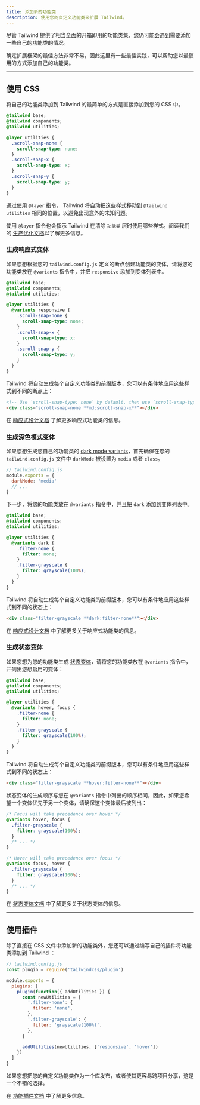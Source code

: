```yaml
---
title: 添加新的功能类
description: 使用您的自定义功能类来扩展 Tailwind。
---
```



<!-- Although Tailwind provides a pretty comprehensive set of utility classes out of the box, you may run into situations where you need to add a few of your own. -->
尽管 Tailwind 提供了相当全面的开箱即用的功能类集，您仍可能会遇到需要添加一些自己的功能类的情况。

<!-- Deciding on the best way to extend a framework can be paralyzing, so here are some best practices to help you add your own utilities in the most idiomatic way possible. -->
确定扩展框架的最佳方法非常不易，因此这里有一些最佳实践，可以帮助您以最惯用的方式添加自己的功能类。

---

## 使用 CSS

<!-- The easiest way to add your own utilities to Tailwind is to simply add them to your CSS. -->
将自己的功能类添加到 Tailwind 的最简单的方式是直接添加到您的 CSS 中。

```css
@tailwind base;
@tailwind components;
@tailwind utilities;

@layer utilities {
  .scroll-snap-none {
    scroll-snap-type: none;
  }
  .scroll-snap-x {
    scroll-snap-type: x;
  }
  .scroll-snap-y {
    scroll-snap-type: y;
  }
}
```

<!-- By using the `@layer` directive, Tailwind will automatically move those styles to the same place as `@tailwind utilities` to avoid unintended specificity issues. -->
通过使用 `@layer` 指令， Tailwind 将自动把这些样式移动到 `@tailwind utilities` 相同的位置，以避免出现意外的未知问题。

<!-- Using the `@layer` directive will also instruct Tailwind to consider those styles for purging when purging the `utilities` layer. Read our [documentation on optimizing for production](/docs/optimizing-for-production) for more details. -->
使用 `@layer` 指令也会指示 Tailwind 在清除 `功能类` 层时使用哪些样式。阅读我们的 [生产优化文档](/docs/optimizing-for-production)以了解更多信息。

### 生成响应式变体

<!-- If you'd like to generate [responsive variants](/docs/responsive-design) of your own utilities based on the breakpoints defined in your `tailwind.config.js` file, wrap your utilities in the `@variants` directive and add `responsive` to the list of variants: -->
如果您想根据您的 `tailwind.config.js` 定义的断点创建功能类的变体，请将您的功能类放在  `@variants` 指令中，并把 `responsive` 添加到变体列表中。

```css
@tailwind base;
@tailwind components;
@tailwind utilities;

@layer utilities {
  @variants responsive {
    .scroll-snap-none {
      scroll-snap-type: none;
    }
    .scroll-snap-x {
      scroll-snap-type: x;
    }
    .scroll-snap-y {
      scroll-snap-type: y;
    }
  }
}
```

<!-- Tailwind will automatically generate prefixed versions of each custom utility that you can use to conditionally apply those styles at different breakpoints: -->
Tailwind 将自动生成每个自定义功能类的前缀版本，您可以有条件地应用这些样式到不同的断点上：

```html
<!-- Use `scroll-snap-type: none` by default, then use `scroll-snap-type: x` on medium screens and up -->
<div class="scroll-snap-none **md:scroll-snap-x**"></div>
```

在 [响应式设计文档](/docs/responsive-design) 了解更多响应式功能类的信息。

### 生成深色模式变体

<!-- If you'd like to generate [dark mode variants](/docs/dark-mode) of your own utilities, first make sure `darkMode` is set to either `media` or `class` in your `tailwind.config.js` file: -->
如果您想生成您自己的功能类的 [dark mode variants](/docs/dark-mode)，首先确保在您的 `tailwind.config.js` 文件中 `darkMode` 被设置为 `media` 或者 `class`。

```js
// tailwind.config.js
module.exports = {
  darkMode: 'media'
  // ...
}
```

<!-- Next, wrap your utilities in the `@variants` directive and add `dark` to the list of variants: -->
下一步，将您的功能类放在 `@variants` 指令中，并且把 `dark` 添加到变体列表中。

```css
@tailwind base;
@tailwind components;
@tailwind utilities;

@layer utilities {
  @variants dark {
    .filter-none {
      filter: none;
    }
    .filter-grayscale {
      filter: grayscale(100%);
    }
  }
}
```

<!-- Tailwind will automatically generate prefixed versions of each custom utility that you can use to conditionally apply those styles at different states: -->
Tailwind 将自动生成每个自定义功能类的前缀版本，您可以有条件地应用这些样式到不同的状态上：

```html
<div class="filter-grayscale **dark:filter-none**"></div>
```

在 [响应式设计文档](/docs/responsive-design) 中了解更多关于响应式功能类的信息。

### 生成状态变体

<!-- If you'd like to create [state variants](/docs/hover-focus-and-other-states) for your own utilities, wrap your utilities in the `@variants` directive and list the variants you'd like to enable: -->
如果您想为您的功能类生成 [状态变体](/docs/hover-focus-and-other-states)，请将您的功能类放在 `@variants` 指令中，并列出您想启用的变体：

```css
@tailwind base;
@tailwind components;
@tailwind utilities;

@layer utilities {
  @variants hover, focus {
    .filter-none {
      filter: none;
    }
    .filter-grayscale {
      filter: grayscale(100%);
    }
  }
}
```

<!-- Tailwind will automatically generate prefixed versions of each custom utility that you can use to conditionally apply those styles at different states: -->
Tailwind 将自动生成每个自定义功能类的前缀版本，您可以有条件地应用这些样式到不同的状态上：

```html
<div class="filter-grayscale **hover:filter-none**"></div>
```

<!-- State variants are generated in the same order you list them in the `@variants` directive, so if you'd like one variant to take precedence over another, make sure you list that one last: -->
状态变体的生成顺序与您在 `@variants` 指令中列出的顺序相同，因此，如果您希望一个变体优先于另一个变体，请确保这个变体最后被列出：

```css
/* Focus will take precedence over hover */
@variants hover, focus {
  .filter-grayscale {
    filter: grayscale(100%);
  }
  /* ... */
}

/* Hover will take precedence over focus */
@variants focus, hover {
  .filter-grayscale {
    filter: grayscale(100%);
  }
  /* ... */
}
```

在 [状态变体文档](/docs/hover-focus-and-other-states) 中了解更多关于状态变体的信息。

---

## 使用插件

<!-- In addition to adding new utility classes directly in your CSS files, you can also add utilities to Tailwind by writing your own plugin: -->
除了直接在 CSS 文件中添加新的功能类外，您还可以通过编写自己的插件将功能类添加到 Tailwind ：

```js
// tailwind.config.js
const plugin = require('tailwindcss/plugin')

module.exports = {
  plugins: [
    plugin(function({ addUtilities }) {
      const newUtilities = {
        '.filter-none': {
          filter: 'none',
        },
        '.filter-grayscale': {
          filter: 'grayscale(100%)',
        },
      }

      addUtilities(newUtilities, ['responsive', 'hover'])
    })
  ]
}

```

<!-- This can be a good choice if you want to publish your custom utilities as a library or make it easier to share them across multiple projects. -->
如果您想把您的自定义功能类作为一个库发布，或者使其更容易跨项目分享，这是一个不错的选择。

在 [功能插件文档](/docs/plugins#adding-utilities) 中了解更多信息。
